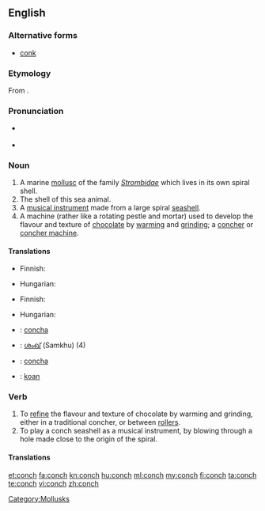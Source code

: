 {{wikipedia}}
==English==

===Alternative forms===
* [[conk]]

===Etymology===
From {{etyl|grc|en}} {{term|κόγχη|lang=grc|tr=konche||mussel}}.

===Pronunciation===
* {{IPA|/kɑnk/}}
*: {{rhymes|ɒnk}}
* {{IPA|/kɑntʃ/}}
*: {{rhymes|ɒntʃ}}

===Noun===
{{en-noun|conches|pl2=conchs}}

# A marine [[mollusc]] of the family ''[[Strombidae]]'' which lives in its own spiral shell.
# The shell of this sea animal.
# A [[musical instrument]] made from a large spiral [[seashell]].
# A machine (rather like a rotating pestle and mortar) used to develop the flavour and texture of [[chocolate]] by [[warming]] and [[grinding]]; a [[concher]] or [[concher machine]].

====Translations====
{{trans-top|marine mollusc}}
* Finnish: {{t-|fi|siipikotilo}}
{{trans-mid}}
* Hungarian: {{t+|hu|kagyló}}
{{trans-bottom}}

{{trans-top|shell of this sea animal}}
* Finnish: {{t-|fi|siipikotilo|alt=siipikotilon}} {{t+|fi|kuori}}
{{trans-mid}}
* Hungarian: {{t+|hu|kagylóhéj}}
{{trans-bottom}}

{{trans-top|musical instrument}}
{{trans-mid}}
{{trans-bottom}}

{{trans-top|machine}}
{{trans-mid}}
{{trans-bottom}}

{{checktrans-top}}
* {{ttbc|Interlingua}}: [[concha]]
* {{ttbc|Malayalam}}: [[ശംഖ്]] (Samkhu) (4)
* {{ttbc|es}}: [[concha]]
* {{ttbc|Volapük}}: [[koan]]
{{trans-bottom}}

===Verb===
{{en-verb|conches|conching|conched}}

# To [[refine]] the flavour and texture of chocolate by warming and grinding, either in a traditional concher, or between [[roller]]s.
# To play a conch seashell as a musical instrument, by blowing through a hole made close to the origin of the spiral.

====Translations====
{{trans-top|to refine the flavour of chocolate}}
{{trans-mid}}
{{trans-bottom}}

{{trans-top|to play a conch seashell}}
{{trans-mid}}
{{trans-bottom}}

[[Category:Mollusks]]

[[et:conch]]
[[fa:conch]]
[[kn:conch]]
[[hu:conch]]
[[ml:conch]]
[[my:conch]]
[[fi:conch]]
[[ta:conch]]
[[te:conch]]
[[vi:conch]]
[[zh:conch]]